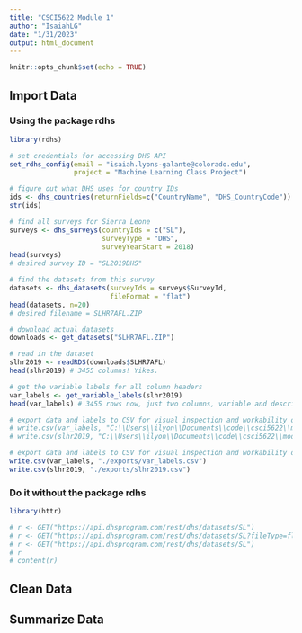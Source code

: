 ```yaml
---
title: "CSCI5622 Module 1"
author: "IsaiahLG"
date: "1/31/2023"
output: html_document
---
```


```r
knitr::opts_chunk$set(echo = TRUE)
```

## Import Data

### Using the package rdhs
```r
library(rdhs)

# set credentials for accessing DHS API
set_rdhs_config(email = "isaiah.lyons-galante@colorado.edu",
                project = "Machine Learning Class Project")

# figure out what DHS uses for country IDs
ids <- dhs_countries(returnFields=c("CountryName", "DHS_CountryCode"))
str(ids)

# find all surveys for Sierra Leone
surveys <- dhs_surveys(countryIds = c("SL"),
                       surveyType = "DHS",
                       surveyYearStart = 2018)
head(surveys)
# desired survey ID = "SL2019DHS"

# find the datasets from this survey
datasets <- dhs_datasets(surveyIds = surveys$SurveyId,
                         fileFormat = "flat")
head(datasets, n=20)
# desired filename = SLHR7AFL.ZIP
```

```r
# download actual datasets
downloads <- get_datasets("SLHR7AFL.ZIP")
```

```r
# read in the dataset
slhr2019 <- readRDS(downloads$SLHR7AFL)
head(slhr2019) # 3455 columns! Yikes. 

# get the variable labels for all column headers
var_labels <- get_variable_labels(slhr2019)
head(var_labels) # 3455 rows now, just two columns, variable and description

# export data and labels to CSV for visual inspection and workability on PC
# write.csv(var_labels, "C:\\Users\\ilyon\\Documents\\code\\csci5622\\module1\\exports\\var_labels.csv")
# write.csv(slhr2019, "C:\\Users\\ilyon\\Documents\\code\\csci5622\\module1\\exports\\slhr2019.csv")

# export data and labels to CSV for visual inspection and workability on Mac
write.csv(var_labels, "./exports/var_labels.csv")
write.csv(slhr2019, "./exports/slhr2019.csv")
```

### Do it without the package rdhs
```r
library(httr)

# r <- GET("https://api.dhsprogram.com/rest/dhs/datasets/SL")
# r <- GET("https://api.dhsprogram.com/rest/dhs/datasets/SL?fileType=flat&f=csv")
# r <- GET("https://api.dhsprogram.com/rest/dhs/datasets/SL")
# r
# content(r)
```

## Clean Data


## Summarize Data